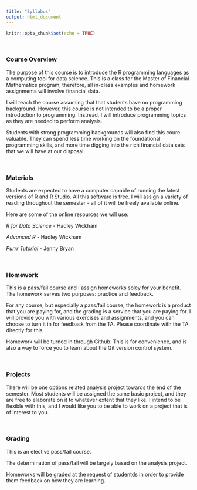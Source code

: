 ```yaml
---
title: "Syllabus"
output: html_document
---
```


```r
knitr::opts_chunk$set(echo = TRUE)
```

&nbsp;

### Course Overview
The purpose of this course is to introduce the R programming languages as a computing tool for data science. This is a class for the Master of Financial Mathematics program; therefore, all in-class examples and homework assignments will involve financial data.

I will teach the course assuming that that students have no programming background. However, this course is not intended to be a proper introduction to programming.  Instread, I will introduce programming topics as they are needed to perform analysis.

Students with strong programming backgrounds will also find this coure valuable.  They can spend less time working on the foundational programming skills, and more time digging into the rich financial data sets that we will have at our disposal.

&nbsp;

### Materials
Students are expected to have a computer capable of running the latest versions of R and R Studio.  All this software is free.  I will assign a variety of reading throughout the semester - all of it will be freely available online. 

Here are some of the online resources we will use:

*R for Data Science* - Hadley Wickham

*Advanced R* - Hadley Wickham

*Purrr Tutorial* - Jenny Bryan

&nbsp;

### Homework
This is a pass/fail course and I assign homeworks soley for your benefit.  The homework serves two purposes: practice and feedback.  

For any course, but especially a pass/fail course, the homework is a product that you are paying for, and the grading is a service that you are paying for.  I will provide you with various exercises and assignments, and you can choose to turn it in for feedback from the TA.  Please coordinate with the TA directly for this.


Homework will be turned in through Github.  This is for convenience, and is also a way to force you to learn about the Git version control system.

&nbsp;

### Projects
There will be one options related analysis project towards the end of the semester.  Most students will be assigned the same basic project, and they are free to elaborate on it to whatever extent that they like.  I intend to be flexible with this, and I would like you to be able to work on a project that is of interest to you.


&nbsp;

### Grading
This is an elective pass/fail course.  

The determination of pass/fail will be largely based on the analysis project.

Homeworks will be graded at the request of studentds in order to provide them feedback on how they are learning.

&nbsp;
